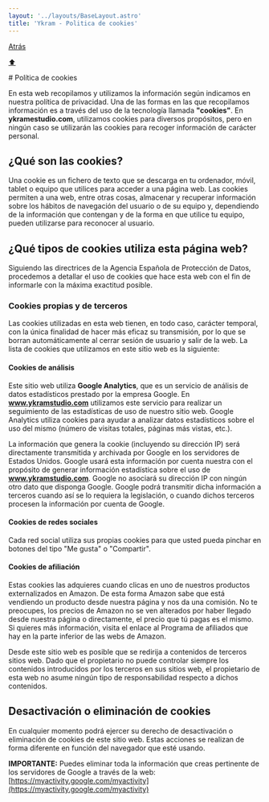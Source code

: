 ```yaml
---
layout: '../layouts/BaseLayout.astro'
title: 'Ykram - Politica de cookies'
---
```

<div class="enlace-contenedor">
  <a href="/" class="aviso-enlace">Atrás</a>
</div>

<a href="#top" class="scroll-to-top">⬆</a>


<div class="aviso-legal box">
# Política de cookies

En esta web recopilamos y utilizamos la información según indicamos en nuestra política de privacidad. Una de las formas en las que recopilamos información es a través del uso de la tecnología llamada **"cookies"**. En **ykramestudio.com**, utilizamos cookies para diversos propósitos, pero en ningún caso se utilizarán las cookies para recoger información de carácter personal.

## ¿Qué son las cookies?

Una cookie es un fichero de texto que se descarga en tu ordenador, móvil, tablet o equipo que utilices para acceder a una página web. Las cookies permiten a una web, entre otras cosas, almacenar y recuperar información sobre los hábitos de navegación del usuario o de su equipo y, dependiendo de la información que contengan y de la forma en que utilice tu equipo, pueden utilizarse para reconocer al usuario.

## ¿Qué tipos de cookies utiliza esta página web?

Siguiendo las directrices de la Agencia Española de Protección de Datos, procedemos a detallar el uso de cookies que hace esta web con el fin de informarle con la máxima exactitud posible.

### Cookies propias y de terceros

Las cookies utilizadas en esta web tienen, en todo caso, carácter temporal, con la única finalidad de hacer más eficaz su transmisión, por lo que se borran automáticamente al cerrar sesión de usuario y salir de la web. La lista de cookies que utilizamos en este sitio web es la siguiente:

#### Cookies de análisis

Este sitio web utiliza **Google Analytics**, que es un servicio de análisis de datos estadísticos prestado por la empresa Google. En **www.ykramstudio.com** utilizamos este servicio para realizar un seguimiento de las estadísticas de uso de nuestro sitio web. Google Analytics utiliza cookies para ayudar a analizar datos estadísticos sobre el uso del mismo (número de visitas totales, páginas más vistas, etc.).

La información que genera la cookie (incluyendo su dirección IP) será directamente transmitida y archivada por Google en los servidores de Estados Unidos. Google usará esta información por cuenta nuestra con el propósito de generar información estadística sobre el uso de **www.ykramstudio.com**. Google no asociará su dirección IP con ningún otro dato que disponga Google. Google podrá transmitir dicha información a terceros cuando así se lo requiera la legislación, o cuando dichos terceros procesen la información por cuenta de Google.

#### Cookies de redes sociales

Cada red social utiliza sus propias cookies para que usted pueda pinchar en botones del tipo "Me gusta" o "Compartir".

#### Cookies de afiliación

Estas cookies las adquieres cuando clicas en uno de nuestros productos externalizados en Amazon. De esta forma Amazon sabe que está vendiendo un producto desde nuestra página y nos da una comisión. No te preocupes, los precios de Amazon no se ven alterados por haber llegado desde nuestra página o directamente, el precio que tú pagas es el mismo. Si quieres más información, visita el enlace al Programa de afiliados que hay en la parte inferior de las webs de Amazon.

Desde este sitio web es posible que se redirija a contenidos de terceros sitios web. Dado que el propietario no puede controlar siempre los contenidos introducidos por los terceros en sus sitios web, el propietario de esta web no asume ningún tipo de responsabilidad respecto a dichos contenidos.

## Desactivación o eliminación de cookies

En cualquier momento podrá ejercer su derecho de desactivación o eliminación de cookies de este sitio web. Estas acciones se realizan de forma diferente en función del navegador que esté usando.

**IMPORTANTE:** Puedes eliminar toda la información que creas pertinente de los servidores de Google a través de la web: [https://myactivity.google.com/myactivity](https://myactivity.google.com/myactivity)


</div>